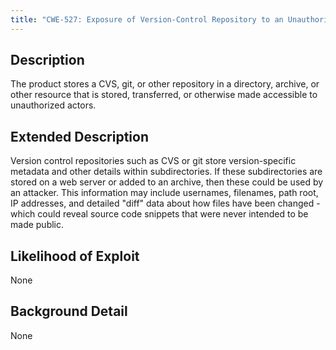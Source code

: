 ```yaml
---
title: "CWE-527: Exposure of Version-Control Repository to an Unauthorized Control Sphere"
---
```


## Description
The product stores a CVS, git, or other repository in a directory, archive, or other resource that is stored, transferred, or otherwise made accessible to unauthorized actors.

## Extended Description
Version control repositories such as CVS or git store version-specific metadata and other details within subdirectories. If these subdirectories are stored on a web server or added to an archive, then these could be used by an attacker. This information may include usernames, filenames, path root, IP addresses, and detailed "diff" data about how files have been changed - which could reveal source code snippets that were never intended to be made public.

## Likelihood of Exploit
None

## Background Detail
None
        